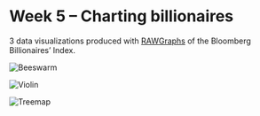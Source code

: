 # Week 5 – Charting billionaires

3 data visualizations produced with [RAWGraphs](https://www.rawgraphs.io) of the Bloomberg Billionaires’ Index.

![Beeswarm](https://cloud-uakgxera2-lachlanjc.vercel.app/beeswarm.png)

![Violin](https://cloud-uakgxera2-lachlanjc.vercel.app/violin.png)

![Treemap](https://cloud-uakgxera2-lachlanjc.vercel.app/treemap.png)
